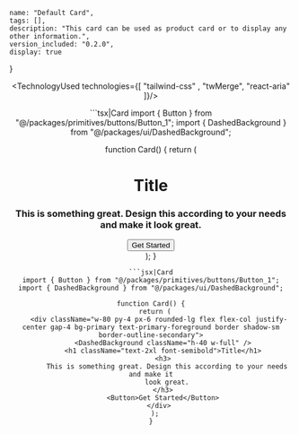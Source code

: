 
    name: "Default Card",
    tags: [],
    description: "This card can be used as product card or to display any other information.",
    version_included: "0.2.0",
    display: true
}

<Wrapper>

<ImportsWrapper>

</ImportsWrapper>

<Header />
<Preview> 

<ResizableDisplay>
<CardsImplementation/>
</ResizableDisplay>

</Preview>

<Implementation>

<TechnologyUsed technologies={[ "tailwind-css" , "twMerge", "react-aria" ]}/>

<CodeBlock> 
```tsx|Card
import { Button } from "@/packages/primitives/buttons/Button_1";
import { DashedBackground } from "@/packages/ui/DashedBackground";

function Card() {
  return (
    <div className="w-80 py-4 px-6 rounded-lg flex flex-col justify-center gap-4 bg-primary text-primary-foreground border shadow-sm border-outline-secondary">
      <DashedBackground className="h-40 w-full" />
      <h1 className="text-2xl font-semibold">Title</h1>
      <h3>
        This is something great. Design this according to your needs and make it
        look great.
      </h3>
      <Button>Get Started</Button>
    </div>
  );
}
```
```jsx|Card
import { Button } from "@/packages/primitives/buttons/Button_1";
import { DashedBackground } from "@/packages/ui/DashedBackground";

function Card() {
  return (
    <div className="w-80 py-4 px-6 rounded-lg flex flex-col justify-center gap-4 bg-primary text-primary-foreground border shadow-sm border-outline-secondary">
      <DashedBackground className="h-40 w-full" />
      <h1 className="text-2xl font-semibold">Title</h1>
      <h3>
        This is something great. Design this according to your needs and make it
        look great.
      </h3>
      <Button>Get Started</Button>
    </div>
  );
}
```

</CodeBlock>

</Implementation>
</Wrapper>